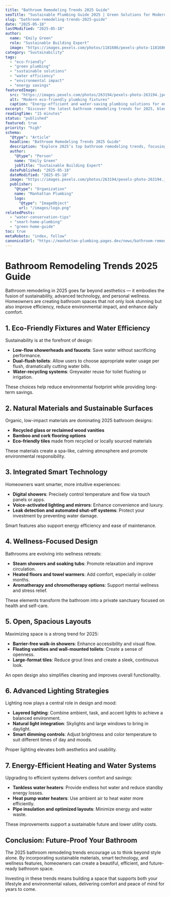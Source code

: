 ```yaml
---
title: "Bathroom Remodeling Trends 2025 Guide"
seoTitle: "Sustainable Plumbing Guide 2025 | Green Solutions for Modern Homes"
slug: "bathroom-remodeling-trends-2025-guide"
date: "2025-05-18"
lastModified: "2025-05-18"
author:
  name: "Emily Green"
  role: "Sustainable Building Expert"
  image: "https://images.pexels.com/photos/1181686/pexels-photo-1181686.jpeg?auto=compress&cs=tinysrgb&w=1260&h=750&dpr=2"
category: "Sustainability"
tags:
  - "eco-friendly"
  - "green plumbing"
  - "sustainable solutions"
  - "water efficiency"
  - "environmental impact"
  - "energy savings"
featuredImage:
  src: "https://images.pexels.com/photos/263194/pexels-photo-263194.jpeg?auto=compress&cs=tinysrgb&w=1260&h=750&dpr=2"
  alt: "Modern eco-friendly plumbing fixtures"
  caption: "Energy-efficient and water-saving plumbing solutions for environmentally conscious homes"
excerpt: "Discover the latest bathroom remodeling trends for 2025, blending sustainability, smart technology, and luxurious design. Create a future-ready space that balances style, efficiency, and environmental responsibility."
readingTime: "15 minutes"
status: "published"
featured: true
priority: "high"
schema:
  "@type": "Article"
  headline: "Bathroom Remodeling Trends 2025 Guide"
  description: "Explore 2025’s top bathroom remodeling trends, focusing on sustainable plumbing, smart technology, and future-ready design concepts."
  author:
    "@type": "Person"
    name: "Emily Green"
    jobTitle: "Sustainable Building Expert"
  datePublished: "2025-05-18"
  dateModified: "2025-05-18"
  image: "https://images.pexels.com/photos/263194/pexels-photo-263194.jpeg?auto=compress&cs=tinysrgb&w=1260&h=750&dpr=2"
  publisher:
    "@type": "Organization"
    name: "Manhattan Plumbing"
    logo:
      "@type": "ImageObject"
      url: "/images/logo.png"
relatedPosts:
  - "water-conservation-tips"
  - "smart-home-plumbing"
  - "green-home-guide"
toc: true
metaRobots: "index, follow"
canonicalUrl: "https://manhattan-plumbing.pages.dev/news/bathroom-remodeling-trends-2025-guide"
---
```


# Bathroom Remodeling Trends 2025 Guide

Bathroom remodeling in 2025 goes far beyond aesthetics — it embodies the fusion of sustainability,
advanced technology, and personal wellness. Homeowners are creating bathroom spaces that not only
look stunning but also improve efficiency, reduce environmental impact, and enhance daily comfort.

## 1. Eco-Friendly Fixtures and Water Efficiency

Sustainability is at the forefront of design:

- **Low-flow showerheads and faucets**: Save water without sacrificing performance.
- **Dual-flush toilets**: Allow users to choose appropriate water usage per flush, dramatically
  cutting water bills.
- **Water-recycling systems**: Greywater reuse for toilet flushing or irrigation.

These choices help reduce environmental footprint while providing long-term savings.

## 2. Natural Materials and Sustainable Surfaces

Organic, low-impact materials are dominating 2025 bathroom designs:

- **Recycled glass or reclaimed wood vanities**
- **Bamboo and cork flooring options**
- **Eco-friendly tiles** made from recycled or locally sourced materials

These materials create a spa-like, calming atmosphere and promote environmental responsibility.

## 3. Integrated Smart Technology

Homeowners want smarter, more intuitive experiences:

- **Digital showers**: Precisely control temperature and flow via touch panels or apps.
- **Voice-activated lighting and mirrors**: Enhance convenience and luxury.
- **Leak detection and automated shut-off systems**: Protect your investment by preventing water
  damage.

Smart features also support energy efficiency and ease of maintenance.

## 4. Wellness-Focused Design

Bathrooms are evolving into wellness retreats:

- **Steam showers and soaking tubs**: Promote relaxation and improve circulation.
- **Heated floors and towel warmers**: Add comfort, especially in colder months.
- **Aromatherapy and chromotherapy options**: Support mental wellness and stress relief.

These elements transform the bathroom into a private sanctuary focused on health and self-care.

## 5. Open, Spacious Layouts

Maximizing space is a strong trend for 2025:

- **Barrier-free walk-in showers**: Enhance accessibility and visual flow.
- **Floating vanities and wall-mounted toilets**: Create a sense of openness.
- **Large-format tiles**: Reduce grout lines and create a sleek, continuous look.

An open design also simplifies cleaning and improves overall functionality.

## 6. Advanced Lighting Strategies

Lighting now plays a central role in design and mood:

- **Layered lighting**: Combine ambient, task, and accent lights to achieve a balanced environment.
- **Natural light integration**: Skylights and large windows to bring in daylight.
- **Smart dimming controls**: Adjust brightness and color temperature to suit different times of day
  and moods.

Proper lighting elevates both aesthetics and usability.

## 7. Energy-Efficient Heating and Water Systems

Upgrading to efficient systems delivers comfort and savings:

- **Tankless water heaters**: Provide endless hot water and reduce standby energy losses.
- **Heat pump water heaters**: Use ambient air to heat water more efficiently.
- **Pipe insulation and optimized layouts**: Minimize energy and water waste.

These improvements support a sustainable future and lower utility costs.

## Conclusion: Future-Proof Your Bathroom

The 2025 bathroom remodeling trends encourage us to think beyond style alone. By incorporating
sustainable materials, smart technology, and wellness features, homeowners can create a beautiful,
efficient, and future-ready bathroom space.

Investing in these trends means building a space that supports both your lifestyle and environmental
values, delivering comfort and peace of mind for years to come.
